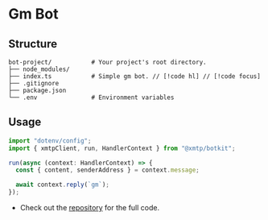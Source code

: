 # Gm Bot

## Structure

```
bot-project/           # Your project's root directory.
├── node_modules/
├── index.ts           # Simple gm bot. // [!code hl] // [!code focus]
├── .gitignore
├── package.json
└── .env               # Environment variables
```

## Usage

```jsx [index.ts]
import "dotenv/config";
import { xmtpClient, run, HandlerContext } from "@xmtp/botkit";

run(async (context: HandlerContext) => {
  const { content, senderAddress } = context.message;

  await context.reply(`gm`);
});
```

- Check out the [repository](https://github.com/xmtp/botkit/tree/main/examples/gm) for the full code.

